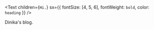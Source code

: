 <Text
  children={`Hi.`}
  sx={{ fontSize: [4, 5, 6], fontWeight: `bold`, color: `heading` }}
/>

Dinika's blog.
